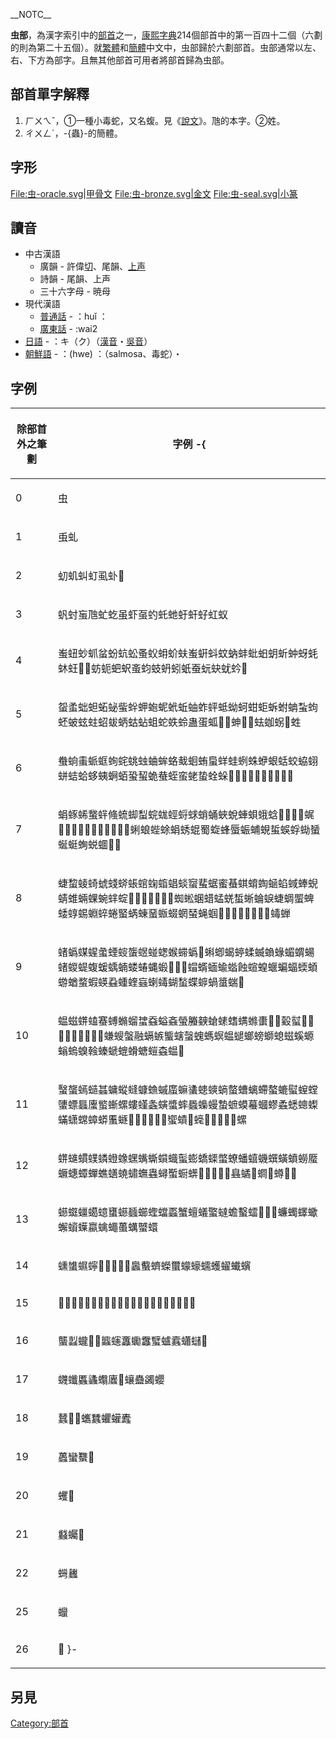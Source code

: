 __NOTC__
{{Kangxi Radical Infobox|142|uni=866B
|meaning=[[昆虫|昆虫]]、[[蠕虫|蠕虫]]
|prev=虍
|next=血
|pny= chóng
|bopo= ㄔㄨㄥˊ
|wade= ch'ung2
|jyutping= cung4, wai2
|yale= chung4, wai2
|hi= キ, むし ki, mushi
|kanji= 虫偏 mushihen
|hang= 벌레 beolle
|hanja= 훼 hwe
}}

'''虫部'''，為漢字索引中的[[部首|部首]]之一，[[康熙字典|康熙字典]]214個部首中的第一百四十二個（六劃的則為第二十五個）。就[[繁體|繁體]]和[[簡體|簡體]]中文中，虫部歸於六劃部首。虫部通常以左、右、下方為部字。且無其他部首可用者將部首歸為虫部。

== 部首單字解釋 ==

#ㄏㄨㄟˇ，①一種小毒蛇，又名蝮。見《[[說文|說文]]》。虺的本字。②姓。
#ㄔㄨㄥˊ，-{蟲}-的簡體。

== 字形 ==
<gallery>
File:虫-oracle.svg|甲骨文
File:虫-bronze.svg|金文
File:虫-seal.svg|小篆
</gallery>

== 讀音 ==
*中古漢語
**廣韻 - 許偉[[反切|切]]、尾韻、[[上声|上声]]
**詩韻 - 尾韻、上声
**三十六字母 - 暁母
*現代漢語
**[[普通話|普通話]] - {{Smaller|[[拼音|拼音]]}}：huǐ {{Smaller|[[注音符号|注音]]}}：{{lang|zh|ㄏㄨㄟˇ}}
**[[廣東話|廣東話]] - {{Smaller|[[粵拼|粵拼]]}}:wai2
*[[日語|日語]] - {{Smaller|音}}：キ（ク{{Smaller|ヰ}}）（[[漢音|漢音]]・[[吳音|吳音]]）
*[[朝鮮語|朝鮮語]] - {{Smaller|音}}：{{lang|ko|훼}}(hwe) {{Smaller|訓}}：{{lang|ko|살모사}}（salmosa、毒蛇）・{{lang|ko|벌레}}
==字例==
{| border="1" cellpadding="3" cellspacing="0" style="border-collapse: collapse;text-align:left;"
! 除部首外之筆劃 !! 字例
-{
|----
| 0 || 虫
|----
| 1 || 䖝虬
|----
| 2 || 虭虮虯虰虱虲𧈣
|----
| 3 || 䖠䖞䖟虺虻虼虽虾虿虳虴虵虶虷虸虹蚁
|----
| 4 || 蚩䖡䖢䖣蚠蚡蚢蚣蚤蚥蚦蚧蚨蚩蚈蚪蚊蚋蚌蚍蚎蚏蚚蚛蚜蚝蚞蚟𧉚𧉝蚄蚅蚆蚇蚉蚐蚑蚒蚓蚔蚕蚖蚗蚘蚙𧉙
|----
| 5 || 䖤䖥䖦䖧䖨䖩䖪䖫䖬蚫蚭蚮蚯蚰蚱蚲蚳蚴蚵蚶蚷蚸蚹蚺蚻蚼蚽蚾蚿蛀蛁蛂蛃蛄蛅蛆蛇蛈蛉蛊蛋蛌𧉻𧊊𧊋𧊌𧊎𧉧𧊀𧊅𧊉﨡
|----
| 6 || 䖭䖮䖯䖰䖱䖲䖳䖴䖵蛐蛑蛒蛓蛔蛕蛗蛘蛙蛚蛛蛜蛝蛞蛟蛠蛡蛢蛣蛤蛥蛦蛧蛨蛩蛪蛫蛬蛭蛮蛯蛰𧊲𧊶𧋀𧋁𧋂𧋃𧋄𧋅𧋆𧋇𧊐𧊕
|----
| 7 || 蜎䖶䖷䖸䖹䖺䖻䖼䖽䖾蛖蛵蛶蛷蛸蛹蛺蛻蛼蛽蛾蛿𧋊𧋍𧋘𧋟𧋦𧋵𧋶𧋷𧋸𧋹𧋺𧋻𧋼𧋽𧋾𧋿蜊蜋蜌蜍蜎蜏蜫蜀蜁蜂蜃蜄蜅蜆蜇蜈蜉蜐蜑蜒蜓蜔蜕蜖𧌀𧌂
|----
| 8 || 蜨䖿䗀䗁䗂䗃䗄䗅䗆䗇䗈䗉䗊䗕蜚蜛蜜蜝蜞蜟蜪蜬蜭蜮蜯蜺蜻蜼蜽蜾蜿蝆蝊𧌎𧍊𧍋𧍌𧍍𧍎𧍏蜘蜙蜠蜡蜢蜣蜤蜥蜦蜧蜨蜩蜰蜱蜲蜳蜴蜵蜶蜷蜸蜹蝀蝁蝂蝃蝄蝅蝇蝈𧌆𧌇𧍅𧍆𧍇𧍈𧍉𧍐蝳蝉
|----
| 9 || 蝫蟡䗋䗌䗍䗎䗏䗐䗑䗒䗓䗔䗖蟡𧎠蝌蝍蝎蝏蝚蝛蝜蝝蝞蝟蝪蝫蝬蝭蝮蝯蝺蝻蝼蝽蝿𧎚𧎛𧎜𧎝蝐蝑蝒蝓蝔蝕蝖蝗蝘蝙蝠蝡蝢蝣蝤蝥蝦蝧蝨蝩蝰蝱蝲蝳蝴蝵蝶蝷蝸螀𧍒𧍴{{Lang|Ja|蝉}}
|----
| 10 || 蝹螆䗗䗘䗙䗚䗛䗜䗝䗞螠螡螢螣螤螥螦螧螨螩蟗𧎴𧎷𧏚𧏛𧏯𧏰𧏱𧏲𧏳𧏴𧏵𧏶𧏷螊螋螌融螎螏螚螛螜螝螞螟蝹螁螂螃螄螅螆螇螈螉螐螑螒螓螔螕螖螗螘螙蝹𧎥
|----
| 11 || 䗟䗠䗡䗢䗣䗤䗥䗦䗧䗨䗩䗪䗫䗬䗭䗮螪螫螬螭螮螯螰螱螲螳螴螵螶螷螸螹螺螻螼螽螾螿蟀蟁蟂蟃蟄蟅蟆蟇蟈蟉蟊蟋蟌蟍蟎蟏蟐蟑蟒𧏾𧏿𧐺𧐻𧐼𧐽𧐾𧐿蠁𧐐𧐖𧐢𧐸𧐹𧑁𧑂𧑃螺
|----
| 12 || 䗗䗯䗰䗱䗲䗳蟓蟔蟕蟖蟘蟙蟚蟛蟜蟝蟞蟟蟠蟢蟣蟤蟥蟦蟧蟨蟩蟪蟫蟬蟭蟮蟯蟰蟱蟲蟳蟴蟵蠎𧒊𧒌𧒍𧑅𧑆𧑉𧑐𧑒𧒄𧒅𧒆𧒇𧒉
|----
| 13 || 䗹䗴䗵䗶䗷䗸䗹䗺䗻蟶蟷蟸蟹蟺蟻蟼蟽蟾蟿𧒽𧓅𧓆𧓇蠊蠋蠌蠍蠏蠀蠂蠃蠄蠅蠆蠇蠈蠉
|----
| 14 || 䗼䗽䗾䗿𧓏𧓭𧓮𧓯𧓰䘀䘁蠐蠑蠒蠓蠔蠕蠖蠗蠘蠙
|----
| 15 || 𧓳蠚蠛蠜蠝蠞蠟𧔚𧔛𧔜䘂䘃䘄蠠蠡蠢蠣蠤蠴𧔙蠟
|----
| 16 || 蠪蠫蠬𧔾𧔿䘅䘆䘇䘈䘉蠥蠦蠧蠨蠩𧕀
|----
| 17 || 䘊䘋䘌蠭蠮蠯𧕚蠰蠱蠲蠳
|----
| 18 || 蠺𧕬𧕭蠵蠶蠷蠸蠹
|----
| 19 || 䘍蠻𧕴𧕷
|----
| 20 || 蠼𧖃
|----
| 21 || 蠽蠾𧖐
|----
| 22 || 䘎蠿
|----
| 25 || 𧖣
|----
| 26 || 𧖦
}-
|}

==另見==
{{wiktionary|虫}}

{{康熙部首}}
{{简体中文部首}}

[[Category:部首|Category:部首]]
